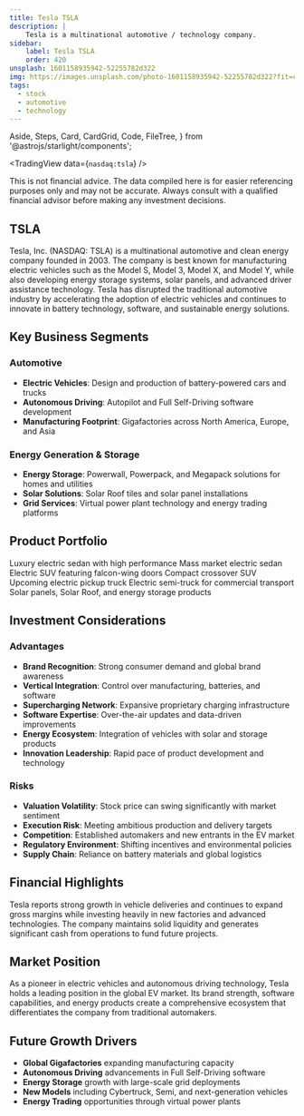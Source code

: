 ```yaml
---
title: Tesla TSLA
description: |
    Tesla is a multinational automotive / technology company.
sidebar:
    label: Tesla TSLA
    order: 420
unsplash: 1601158935942-52255782d322
img: https://images.unsplash.com/photo-1601158935942-52255782d322?fit=crop&w=1400&h=700&q=75
tags:
  - stock
  - automotive
  - technology
---
```



  Aside,
  Steps,
  Card,
  CardGrid,
  Code,
  FileTree,
} from '@astrojs/starlight/components';


<TradingView data={`nasdaq:tsla`} />

<Adsense />

<Aside title="Not Financial Advice" type="danger">
This is not financial advice. The data compiled here is for easier referencing purposes only and may not be accurate. Always consult with a qualified financial advisor before making any investment decisions.
</Aside>

## TSLA

Tesla, Inc. (NASDAQ: TSLA) is a multinational automotive and clean energy company founded in 2003. The company is best known for manufacturing electric vehicles such as the Model S, Model 3, Model X, and Model Y, while also developing energy storage systems, solar panels, and advanced driver assistance technology. Tesla has disrupted the traditional automotive industry by accelerating the adoption of electric vehicles and continues to innovate in battery technology, software, and sustainable energy solutions.

## Key Business Segments

### Automotive
- **Electric Vehicles**: Design and production of battery-powered cars and trucks
- **Autonomous Driving**: Autopilot and Full Self-Driving software development
- **Manufacturing Footprint**: Gigafactories across North America, Europe, and Asia

### Energy Generation & Storage
- **Energy Storage**: Powerwall, Powerpack, and Megapack solutions for homes and utilities
- **Solar Solutions**: Solar Roof tiles and solar panel installations
- **Grid Services**: Virtual power plant technology and energy trading platforms

## Product Portfolio

<CardGrid>
  <Card title="Model S" icon="car">
    Luxury electric sedan with high performance
  </Card>
  <Card title="Model 3" icon="car">
    Mass market electric sedan
  </Card>
  <Card title="Model X" icon="car">
    Electric SUV featuring falcon-wing doors
  </Card>
  <Card title="Model Y" icon="car">
    Compact crossover SUV
  </Card>
  <Card title="Cybertruck" icon="truck">
    Upcoming electric pickup truck
  </Card>
  <Card title="Semi" icon="truck">
    Electric semi-truck for commercial transport
  </Card>
  <Card title="Energy Solutions" icon="battery">
    Solar panels, Solar Roof, and energy storage products
  </Card>
</CardGrid>

## Investment Considerations

### Advantages
- **Brand Recognition**: Strong consumer demand and global brand awareness
- **Vertical Integration**: Control over manufacturing, batteries, and software
- **Supercharging Network**: Expansive proprietary charging infrastructure
- **Software Expertise**: Over-the-air updates and data-driven improvements
- **Energy Ecosystem**: Integration of vehicles with solar and storage products
- **Innovation Leadership**: Rapid pace of product development and technology

### Risks
- **Valuation Volatility**: Stock price can swing significantly with market sentiment
- **Execution Risk**: Meeting ambitious production and delivery targets
- **Competition**: Established automakers and new entrants in the EV market
- **Regulatory Environment**: Shifting incentives and environmental policies
- **Supply Chain**: Reliance on battery materials and global logistics

## Financial Highlights

Tesla reports strong growth in vehicle deliveries and continues to expand gross margins while investing heavily in new factories and advanced technologies. The company maintains solid liquidity and generates significant cash from operations to fund future projects.

## Market Position

As a pioneer in electric vehicles and autonomous driving technology, Tesla holds a leading position in the global EV market. Its brand strength, software capabilities, and energy products create a comprehensive ecosystem that differentiates the company from traditional automakers.

## Future Growth Drivers
- **Global Gigafactories** expanding manufacturing capacity
- **Autonomous Driving** advancements in Full Self-Driving software
- **Energy Storage** growth with large-scale grid deployments
- **New Models** including Cybertruck, Semi, and next-generation vehicles
- **Energy Trading** opportunities through virtual power plants

<Giscus />
